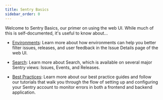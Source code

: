 ```yaml
---
title: Sentry Basics
sidebar_order: 0
---
```


Welcome to Sentry Basics, our primer on using the web UI. While much of this is self-documented, it's useful to know about...

- [Environments](/product/sentry-basics/environments/): Learn more about how environments can help you better filter issues, releases, and user feedback in the Issue Details page of the web UI.

- [Search](/product/sentry-basics/search/): Learn more about Search, which is available on several major Sentry views: Issues, Events, and Releases.

- [Best Practices](/product/sentry-basics/guides/): Learn more about our best practice guides and follow our tutorials that walk you through the flow of setting up and configuring your Sentry account to monitor errors in both a frontend and backend application.
